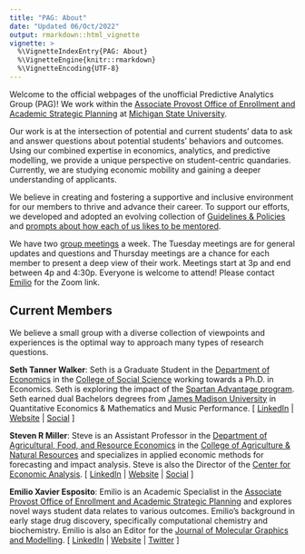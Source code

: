 ```yaml
---
title: "PAG: About"
date: "Updated 06/Oct/2022"
output: rmarkdown::html_vignette
vignette: >
  %\VignetteIndexEntry{PAG: About}
  %\VignetteEngine{knitr::rmarkdown}
  %\VignetteEncoding{UTF-8}
---
```


Welcome to the official webpages of the unofficial Predictive Analytics Group (PAG)! We work within the [Associate Provost Office of Enrollment and Academic Strategic Planning](https://esp.msu.edu) at [Michigan State University](https://www.msu.edu). 

Our work is at the intersection of potential and current students' data to ask and answer questions about potential students' behaviors and outcomes. Using our combined expertise in economics, analytics, and predictive modelling, we provide a unique perspective on student-centric quandaries. Currently, we are studying economic mobility and gaining a deeper understanding of applicants.

We believe in creating and fostering a supportive and inclusive environment for our members to thrive and advance their career. To support our efforts, we developed and adopted an evolving collection of [Guidelines & Policies](PAG_GuidelinesAndPolicies.Rmd) and [prompts about how each of us likes to be mentored](PAG_HowILikeToBeMentored.Rmd).

We have two [group meetings](PAG_GroupMeetings.Rmd) a week. The Tuesday meetings are for general updates and questions and Thursday meetings are a chance for each member to present a deep view of their work. Meetings start at 3p and end between 4p and 4:30p. Everyone is welcome to attend! Please contact [Emilio](mailto:emilio@msu.edu?subject=I%20want%20to%20attend%20PAG%20group%20meetings!) for the Zoom link.


## Current Members

We believe a small group with a diverse collection of viewpoints and experiences is the optimal way to approach many types of research questions. 

**Seth Tanner Walker**: Seth is a Graduate Student in the [Department of Economics](https://econ.msu.edu/) in the [College of Social Science](https://socialscience.msu.edu/) working towards a Ph.D. in Economics. Seth is exploring the impact of the [Spartan Advantage program](https://finaid.msu.edu/spad.asp). Seth earned dual Bachelors degrees from [James Madison University](https://www.jmu.edu) in Quantitative Economics & Mathematics and Music Performance. [ [LinkedIn]() | [Website]() | [Social]() ]


**Steven R Miller**: Steve is an Assistant Professor in the [Department of Agricultural, Food, and Resource Economics](https://www.canr.msu.edu/afre/index) in the [College of Agriculture & Natural Resources](https://www.canr.msu.edu/) and specializes in applied economic methods for forecasting and impact analysis. Steve is also the Director of the [Center for Economic Analysis](https://www.canr.msu.edu/cea/). [ [LinkedIn](https://www.linkedin.com/in/steven-miller-3b5a546) | [Website]() | [Social]() ]


**Emilio Xavier Esposito**: Emilio is an Academic Specialist in the [Associate Provost Office of Enrollment and Academic Strategic Planning](https://esp.msu.edu) and explores novel ways student data relates to various outcomes. Emilio's background in early stage drug discovery, specifically computational chemistry and biochemistry. Emilio is also an Editor for the [Journal of Molecular Graphics and Modelling](https://www.sciencedirect.com/journal/journal-of-molecular-graphics-and-modelling). [ [LinkedIn](https://www.linkedin.com/in/emilioxavieresposito) | [Website](http://www.exeResearch.com) | [Twitter](https://twitter.com/exesposito) ]


